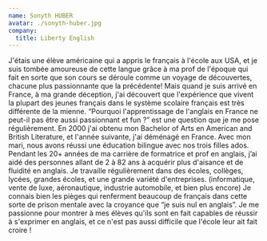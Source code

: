 ```yaml
---
name: Sonyth HUBER
avatar: ./sonyth-huber.jpg
company:
  title: Liberty English
---
```


J'étais une élève américaine qui a appris le français à l'école aux USA, et je suis tombée amoureuse de cette langue grâce à ma prof de l'époque qui fait en sorte que son cours se déroule comme un voyage de découvertes, chacune plus passionnante que la précédente! Mais quand je suis arrivé en France, à ma grande déception, j'ai découvert que l'expérience que vivent la plupart des jeunes français dans le système scolaire français est très différente de la mienne. “Pourquoi l'apprentissage de l'anglais en France ne peut-il pas être aussi passionnant et fun ?” est une question que je me pose régulièrement.
En 2000 j'ai obtenu mon Bachelor of Arts en American and British Literature, et l'année suivante, j'ai déménagé en France. Avec mon mari, nous avons réussi une éducation bilingue avec nos trois filles ados. Pendant les 20+ années de ma carrière de formatrice et prof en anglais, j’ai aidé des personnes allant de 2 à 82 ans à acquérir plus d'aisance et de fluidité en anglais. Je travaille régulièrement dans des écoles, collèges, lycées, grandes écoles, et une grande variété d'entreprises. (informatique, vente de luxe, aéronautique, industrie automobile, et bien plus encore) Je connais bien les pièges qui renferment beaucoup de français dans cette sorte de prison mentale avec la croyance que “je suis nul en anglais”. Je me passionne pour montrer à mes élèves qu'ils sont en fait capables de réussir à s'exprimer en anglais, et ce n'est pas aussi difficile que l'école leur ait fait croire !
